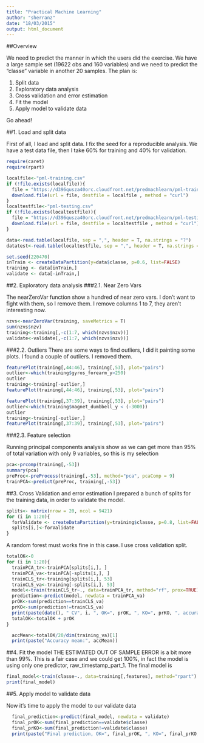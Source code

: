 ```yaml
---
title: "Practical Machine Learning"
author: "sherranz"
date: "18/03/2015"
output: html_document
---
```


##Overview

We need to predict the manner in which the users did the exercise. We have a large sample set (19622 obs and 160 variables) and we need to predict the "classe" variable in another 20 samples. The plan is:

1. Split data
2. Exploratory data analysis
3. Cross validation and error estimation
4. Fit the model 
5. Apply model to validate data

Go ahead!

##1. Load and split data


First of all, I load and split data. I fix the seed for a reproducible analysis. We have a test data file, then I take 60% for training and 40% for validation.

```r
require(caret) 
require(rpart)

localfile<-"pml-training.csv"
if (!file.exists(localfile)){
  file = "https://d396qusza40orc.cloudfront.net/predmachlearn/pml-training.csv"
  download.file(url = file, destfile = localfile , method = "curl")
}
localtestfile<-"pml-testing.csv"
if (!file.exists(localtestfile)){
  file = "https://d396qusza40orc.cloudfront.net/predmachlearn/pml-testing.csv"
  download.file(url = file, destfile = localtestfile , method = "curl")
}

data<-read.table(localfile, sep = ",", header = T, na.strings = "?")
datatest<-read.table(localtestfile, sep = ",", header = T, na.strings = "?")

set.seed(220470)
inTrain <- createDataPartition(y=data$classe, p=0.6, list=FALSE)
training <- data[inTrain,]
validate <- data[-inTrain,]
```

##2. Exploratory data analysis
###2.1. Near Zero Vars

The nearZeroVar function show a hundred of near zero vars. I don't want to fight with them, so I remove them. I remove columns 1 to 7, they aren't interesting now.

```r
nzvs<-nearZeroVar(training, saveMetrics = T)
sum(nzvs$nzv)
training<-training[,-c(1:7, which(nzvs$nzv))]
validate<-validate[,-c(1:7, which(nzvs$nzv))]
```

###2.2. Outliers
There are some ways to find outliers, I did it painting some plots. I found a couple of outliers. I removed them.
```r
featurePlot(training[,44:46], training[,53], plot="pairs")
outlier<-which(training$gyros_forearm_y>250)
outlier
training<-training[-outlier,]
featurePlot(training[,44:46], training[,53], plot="pairs")

featurePlot(training[,37:39], training[,53], plot="pairs")
outlier<-which(training$magnet_dumbbell_y < (-3000))
outlier
training<-training[-outlier,]
featurePlot(training[,37:39], training[,53], plot="pairs")
```

###2.3. Feature selection

Running principal components analysis show as we can get more than 95% of total variation with only 9 variables, so this is my selection
```r
pca<-prcomp(training[,-53])
summary(pca)
preProc<-preProcess(training[,-53], method="pca", pcaComp = 9)
trainPCA<-predict(preProc, training[,-53])
```

##3. Cross Validation and error estimation
I prepared a bunch of splits for the training data, in order to validate the model.

```r
splits<- matrix(nrow = 20, ncol = 9421)
for (i in 1:20){
  forValidate <- createDataPartition(y=training$classe, p=0.8, list=FALSE)
  splits[i,]<-forValidate
}
```


A random forest must works fine in this case. I use cross validation split.

```r
totalOK<-0
for (i in 1:20){
  trainPCA_tr<-trainPCA[splits[i,], ]  
  trainPCA_va<-trainPCA[-splits[i,], ]  
  trainCLS_tr<-training[splits[i,], 53]  
  trainCLS_va<-training[-splits[i,], 53]  
  model<-train(trainCLS_tr~., data=trainPCA_tr, method="rf", prox=TRUE)
  prediction<-predict(model, newdata = trainPCA_va)
  prOK<-sum(prediction==trainCLS_va)
  prKO<-sum(prediction!=trainCLS_va)
  print(paste(date(), " CV", i, ", OK=", prOK, ", KO=", prKO, ", accuracy=", prOK/length(trainCLS_va), sep = ""))
  totalOK<-totalOK + prOK
}
```

```r
  accMean<-totalOK/20/dim(training_va)[1]
  print(paste("Accuracy mean:", accMean))
```

##4. Fit the model 
THE ESTIMATED OUT OF SAMPLE ERROR is a bit more than 99%. This is a fair case and we could get 100%, in fact the model is using only one predictor, raw_timestamp_part_1. The final model is 

```r
final_model<-train(classe~., data=training[,features], method="rpart")
print(final_model)
```

##5. Apply model to validate data

Now it's time to apply the model to our validate data
```r
  final_prediction<-predict(final_model, newdata = validate)
  final_prOK<-sum(final_prediction==validate$classe)
  final_prKO<-sum(final_prediction!=validate$classe)
  print(paste("Final prediction, OK=", final_prOK, ", KO=", final_prKO, ", accuracy=", final_prOK/dim(validate)[1], sep = ""))
```

